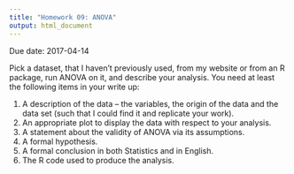 ```yaml
---
title: "Homework 09: ANOVA"
output: html_document
---
```


Due date: 2017-04-14

Pick a dataset, that I haven't previously used, from my website or from an R package, run ANOVA on it, and describe your analysis.  You need at least the following items in your write up:

1. A description of the data -- the variables, the origin of the data and the data set (such that I could find it and replicate your work).
2. An appropriate plot to display the data with respect to your analysis.
3. A statement about the validity of ANOVA via its assumptions.
4. A formal hypothesis.
5. A formal conclusion in both Statistics and in English.
6. The R code used to produce the analysis.
